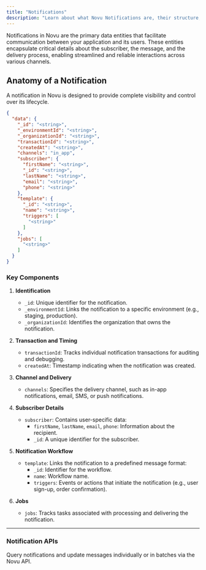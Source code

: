 ```yaml
---
title: "Notifications"
description: "Learn about what Novu Notifications are, their structure, and functionality"
---
```


Notifications in Novu are the primary data entities that facilitate communication between your application and its users. These entities encapsulate critical details about the subscriber, the message, and the delivery process, enabling streamlined and reliable interactions across various channels.

## Anatomy of a Notification

A notification in Novu is designed to provide complete visibility and control over its lifecycle. 

```json Sample Notification Object
{
  "data": {
    "_id": "<string>",
    "_environmentId": "<string>",
    "_organizationId": "<string>",
    "transactionId": "<string>",
    "createdAt": "<string>",
    "channels": "in_app",
    "subscriber": {
      "firstName": "<string>",
      "_id": "<string>",
      "lastName": "<string>",
      "email": "<string>",
      "phone": "<string>"
    },
    "template": {
      "_id": "<string>",
      "name": "<string>",
      "triggers": [
        "<string>"
      ]
    },
    "jobs": [
      "<string>"
    ]
  }
}
```

### Key Components

1. **Identification**
   - `_id`: Unique identifier for the notification.  
   - `_environmentId`: Links the notification to a specific environment (e.g., staging, production).  
   - `_organizationId`: Identifies the organization that owns the notification.

2. **Transaction and Timing**  
   - `transactionId`: Tracks individual notification transactions for auditing and debugging.  
   - `createdAt`: Timestamp indicating when the notification was created.

3. **Channel and Delivery**
   - `channels`: Specifies the delivery channel, such as in-app notifications, email, SMS, or push notifications.

4. **Subscriber Details**
   - `subscriber`: Contains user-specific data:  
     - `firstName`, `lastName`, `email`, `phone`: Information about the recipient.  
     - `_id`: A unique identifier for the subscriber.

5. **Notification Workflow**
   - `template`: Links the notification to a predefined message format:  
     - `_id`: Identifier for the workflow.
     - `name`: Workflow name.
     - `triggers`: Events or actions that initiate the notification (e.g., user sign-up, order confirmation).

6. **Jobs**  
   - `jobs`: Tracks tasks associated with processing and delivering the notification.

---

### Notification APIs

  <Card title="Notifications" href="/api-reference/notification/">
    Query notifications and update messages individually or in batches via the Novu API.
  </Card>

